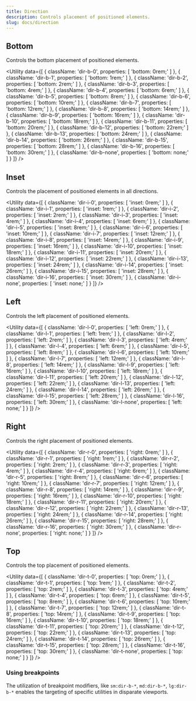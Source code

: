 ```yaml
---
title: Direction
description: Controls placement of positioned elements.
slug: docs/direction
---
```


## Bottom

Controls the bottom placement of positioned elements.

<Utility
  data={[
    {
      className: 'dir-b-0',
      properties: [
        'bottom: 0rem;'
      ]
    },
    {
      className: 'dir-b-1',
      properties: [
        'bottom: 1rem;'
      ]
    },
    {
      className: 'dir-b-2',
      properties: [
        'bottom: 2rem;'
      ]
    },
    {
      className: 'dir-b-3',
      properties: [
        'bottom: 4rem;'
      ]
    },
    {
      className: 'dir-b-4',
      properties: [
        'bottom: 6rem;'
      ]
    },
    {
      className: 'dir-b-5',
      properties: [
        'bottom: 8rem;'
      ]
    },
    {
      className: 'dir-b-6',
      properties: [
        'bottom: 10rem;'
      ]
    },
    {
      className: 'dir-b-7',
      properties: [
        'bottom: 12rem;'
      ]
    },
    {
      className: 'dir-b-8',
      properties: [
        'bottom: 14rem;'
      ]
    },
    {
      className: 'dir-b-9',
      properties: [
        'bottom: 16rem;'
      ]
    },
    {
      className: 'dir-b-10',
      properties: [
        'bottom: 18rem;'
      ]
    },
    {
      className: 'dir-b-11',
      properties: [
        'bottom: 20rem;'
      ]
    },
    {
      className: 'dir-b-12',
      properties: [
        'bottom: 22rem;'
      ]
    },
    {
      className: 'dir-b-13',
      properties: [
        'bottom: 24rem;'
      ]
    },
    {
      className: 'dir-b-14',
      properties: [
        'bottom: 26rem;'
      ]
    },
    {
      className: 'dir-b-15',
      properties: [
        'bottom: 28rem;'
      ]
    },
    {
      className: 'dir-b-16',
      properties: [
        'bottom: 30rem;'
      ]
    },
    {
      className: 'dir-b-none',
      properties: [
        'bottom: none;'
      ]
    }
  ]}
/>

## Inset

Controls the placement of positioned elements in all directions.

<Utility
  data={[
    {
      className: 'dir-i-0',
      properties: [
        'inset: 0rem;'
      ]
    },
    {
      className: 'dir-i-1',
      properties: [
        'inset: 1rem;'
      ]
    },
    {
      className: 'dir-i-2',
      properties: [
        'inset: 2rem;'
      ]
    },
    {
      className: 'dir-i-3',
      properties: [
        'inset: 4rem;'
      ]
    },
    {
      className: 'dir-i-4',
      properties: [
        'inset: 6rem;'
      ]
    },
    {
      className: 'dir-i-5',
      properties: [
        'inset: 8rem;'
      ]
    },
    {
      className: 'dir-i-6',
      properties: [
        'inset: 10rem;'
      ]
    },
    {
      className: 'dir-i-7',
      properties: [
        'inset: 12rem;'
      ]
    },
    {
      className: 'dir-i-8',
      properties: [
        'inset: 14rem;'
      ]
    },
    {
      className: 'dir-i-9',
      properties: [
        'inset: 16rem;'
      ]
    },
    {
      className: 'dir-i-10',
      properties: [
        'inset: 18rem;'
      ]
    },
    {
      className: 'dir-i-11',
      properties: [
        'inset: 20rem;'
      ]
    },
    {
      className: 'dir-i-12',
      properties: [
        'inset: 22rem;'
      ]
    },
    {
      className: 'dir-i-13',
      properties: [
        'inset: 24rem;'
      ]
    },
    {
      className: 'dir-i-14',
      properties: [
        'inset: 26rem;'
      ]
    },
    {
      className: 'dir-i-15',
      properties: [
        'inset: 28rem;'
      ]
    },
    {
      className: 'dir-i-16',
      properties: [
        'inset: 30rem;'
      ]
    },
    {
      className: 'dir-i-none',
      properties: [
        'inset: none;'
      ]
    }
  ]}
/>

## Left

Controls the left placement of positioned elements.

<Utility
  data={[
    {
      className: 'dir-l-0',
      properties: [
        'left: 0rem;'
      ]
    },
    {
      className: 'dir-l-1',
      properties: [
        'left: 1rem;'
      ]
    },
    {
      className: 'dir-l-2',
      properties: [
        'left: 2rem;'
      ]
    },
    {
      className: 'dir-l-3',
      properties: [
        'left: 4rem;'
      ]
    },
    {
      className: 'dir-l-4',
      properties: [
        'left: 6rem;'
      ]
    },
    {
      className: 'dir-l-5',
      properties: [
        'left: 8rem;'
      ]
    },
    {
      className: 'dir-l-6',
      properties: [
        'left: 10rem;'
      ]
    },
    {
      className: 'dir-l-7',
      properties: [
        'left: 12rem;'
      ]
    },
    {
      className: 'dir-l-8',
      properties: [
        'left: 14rem;'
      ]
    },
    {
      className: 'dir-l-9',
      properties: [
        'left: 16rem;'
      ]
    },
    {
      className: 'dir-l-10',
      properties: [
        'left: 18rem;'
      ]
    },
    {
      className: 'dir-l-11',
      properties: [
        'left: 20rem;'
      ]
    },
    {
      className: 'dir-l-12',
      properties: [
        'left: 22rem;'
      ]
    },
    {
      className: 'dir-l-13',
      properties: [
        'left: 24rem;'
      ]
    },
    {
      className: 'dir-l-14',
      properties: [
        'left: 26rem;'
      ]
    },
    {
      className: 'dir-l-15',
      properties: [
        'left: 28rem;'
      ]
    },
    {
      className: 'dir-l-16',
      properties: [
        'left: 30rem;'
      ]
    },
    {
      className: 'dir-l-none',
      properties: [
        'left: none;'
      ]
    }
  ]}
/>

## Right

Controls the right placement of positioned elements.

<Utility
  data={[
    {
      className: 'dir-r-0',
      properties: [
        'right: 0rem;'
      ]
    },
    {
      className: 'dir-r-1',
      properties: [
        'right: 1rem;'
      ]
    },
    {
      className: 'dir-r-2',
      properties: [
        'right: 2rem;'
      ]
    },
    {
      className: 'dir-r-3',
      properties: [
        'right: 4rem;'
      ]
    },
    {
      className: 'dir-r-4',
      properties: [
        'right: 6rem;'
      ]
    },
    {
      className: 'dir-r-5',
      properties: [
        'right: 8rem;'
      ]
    },
    {
      className: 'dir-r-6',
      properties: [
        'right: 10rem;'
      ]
    },
    {
      className: 'dir-r-7',
      properties: [
        'right: 12rem;'
      ]
    },
    {
      className: 'dir-r-8',
      properties: [
        'right: 14rem;'
      ]
    },
    {
      className: 'dir-r-9',
      properties: [
        'right: 16rem;'
      ]
    },
    {
      className: 'dir-r-10',
      properties: [
        'right: 18rem;'
      ]
    },
    {
      className: 'dir-r-11',
      properties: [
        'right: 20rem;'
      ]
    },
    {
      className: 'dir-r-12',
      properties: [
        'right: 22rem;'
      ]
    },
    {
      className: 'dir-r-13',
      properties: [
        'right: 24rem;'
      ]
    },
    {
      className: 'dir-r-14',
      properties: [
        'right: 26rem;'
      ]
    },
    {
      className: 'dir-r-15',
      properties: [
        'right: 28rem;'
      ]
    },
    {
      className: 'dir-r-16',
      properties: [
        'right: 30rem;'
      ]
    },
    {
      className: 'dir-r-none',
      properties: [
        'right: none;'
      ]
    }
  ]}
/>

## Top

Controls the top placement of positioned elements.

<Utility
  data={[
    {
      className: 'dir-t-0',
      properties: [
        'top: 0rem;'
      ]
    },
    {
      className: 'dir-t-1',
      properties: [
        'top: 1rem;'
      ]
    },
    {
      className: 'dir-t-2',
      properties: [
        'top: 2rem;'
      ]
    },
    {
      className: 'dir-t-3',
      properties: [
        'top: 4rem;'
      ]
    },
    {
      className: 'dir-t-4',
      properties: [
        'top: 6rem;'
      ]
    },
    {
      className: 'dir-t-5',
      properties: [
        'top: 8rem;'
      ]
    },
    {
      className: 'dir-t-6',
      properties: [
        'top: 10rem;'
      ]
    },
    {
      className: 'dir-t-7',
      properties: [
        'top: 12rem;'
      ]
    },
    {
      className: 'dir-t-8',
      properties: [
        'top: 14rem;'
      ]
    },
    {
      className: 'dir-t-9',
      properties: [
        'top: 16rem;'
      ]
    },
    {
      className: 'dir-t-10',
      properties: [
        'top: 18rem;'
      ]
    },
    {
      className: 'dir-t-11',
      properties: [
        'top: 20rem;'
      ]
    },
    {
      className: 'dir-t-12',
      properties: [
        'top: 22rem;'
      ]
    },
    {
      className: 'dir-t-13',
      properties: [
        'top: 24rem;'
      ]
    },
    {
      className: 'dir-t-14',
      properties: [
        'top: 26rem;'
      ]
    },
    {
      className: 'dir-t-15',
      properties: [
        'top: 28rem;'
      ]
    },
    {
      className: 'dir-t-16',
      properties: [
        'top: 30rem;'
      ]
    },
    {
      className: 'dir-t-none',
      properties: [
        'top: none;'
      ]
    }
  ]}
/>

### Using breakpoints

The utilization of breakpoint modifiers, like `sm:dir-b-*`, `md:dir-b-*`, `lg:dir-b-*` enables the targeting of specific utilities in disparate viewports.